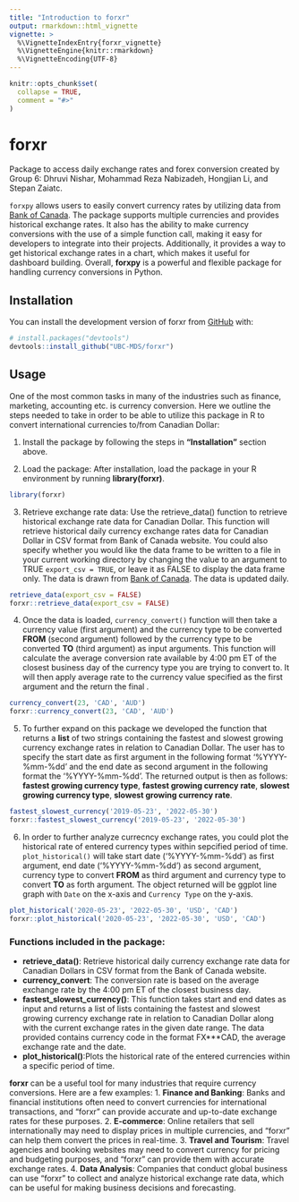 ```yaml
---
title: "Introduction to forxr"
output: rmarkdown::html_vignette
vignette: >
  %\VignetteIndexEntry{forxr_vignette}
  %\VignetteEngine{knitr::rmarkdown}
  %\VignetteEncoding{UTF-8}
---
```


```r
knitr::opts_chunk$set(
  collapse = TRUE,
  comment = "#>"
)
```

# forxr

<!-- badges: start -->
<!-- badges: end -->

Package to access daily exchange rates and forex conversion created by Group 6: Dhruvi Nishar, Mohammad Reza Nabizadeh, Hongjian Li, and Stepan Zaiatc.

`forxpy` allows users to easily convert currency rates by utilizing data from [Bank of Canada](https://www.bankofcanada.ca/rates/exchange/daily-exchange-rates/). The package supports multiple currencies and provides historical exchange rates. It also has the ability to make currency conversions with the use of a simple function call, making it easy for developers to integrate into their projects. Additionally, it provides a way to get historical exchange rates in a chart, which makes it useful for dashboard building. Overall, **forxpy** is a powerful and flexible package for handling currency conversions in Python.

## Installation

You can install the development version of forxr from [GitHub](https://github.com/) with:
      
``` r
# install.packages("devtools")
devtools::install_github("UBC-MDS/forxr")
```

## Usage

One of the most common tasks in many of the industries such as finance, marketing, accounting etc. is currency conversion. Here we outline the steps needed to take in order to be able to utilize this package in R to convert international currencies to/from Canadian Dollar:

1. Install the package by following the steps in **"Installation"** section above.

2. Load the package: After installation, load the package in your R environment by running **library(forxr)**.

```r
library(forxr)
```

3. Retrieve exchange rate data: Use the retrieve_data() function to retrieve historical exchange rate data for Canadian Dollar. This function will retrieve historical daily currency exchange rates data for Canadian Dollar in CSV format from Bank of Canada website. You could also specify whether you would like the data frame to be written to a file in your current working directory by changing the value to an argument to TRUE `export_csv = TRUE`, or leave it as FALSE to display the data frame only. The data is drawn from [Bank of Canada](https://www.bankofcanada.ca/rates/exchange/daily-exchange-rates/). The data is updated daily.

```r
retrieve_data(export_csv = FALSE)
forxr::retrieve_data(export_csv = FALSE)
```


4. Once the data is loaded, `currency_convert()` function will then take a currency value (first argument) and the currency type to be converted **FROM** (second argument) followed by the currency type to be converted **TO** (third argument) as input arguments. This function will calculate the average conversion rate available by 4:00 pm ET of the closest business day of the currency type you are trying to convert to. It will then apply average rate to the currency value specified as the first argument and the return the final .

```r
currency_convert(23, 'CAD', 'AUD')
forxr::currency_convert(23, 'CAD', 'AUD')
```

5. To further expand on this package we developed the function that returns a **list** of two strings containing the fastest and slowest growing currency exchange rates in relation to Canadian Dollar. The user has to specify the start date as first argument in the following format '%YYYY-%mm-%dd'  and the end date as second argument in the following format the '%YYYY-%mm-%dd'. The returned output is then as follows: **fastest growing currency type**, **fastest growing currency rate**, **slowest growing currency type**, **slowest growing currency rate**.

```r
fastest_slowest_currency('2019-05-23', '2022-05-30')
forxr::fastest_slowest_currency('2019-05-23', '2022-05-30')
```

6. In order to further analyze currecncy exchange rates, you could plot the historical rate of entered currency types within sepcified period of time. `plot_historical()` will take start date ('%YYYY-%mm-%dd') as first argument, end date ('%YYYY-%mm-%dd') as second argument, currency type to convert **FROM** as third argument and currency type to convert **TO** as forth argument. The object returned will be ggplot line graph with `Date` on the x-axis and `Currency Type` on the y-axis.

```r
plot_historical('2020-05-23', '2022-05-30', 'USD', 'CAD')
forxr::plot_historical('2020-05-23', '2022-05-30', 'USD', 'CAD')
```

### Functions included in the package:

- **retrieve_data()**: Retrieve historical daily currency exchange rate data for Canadian Dollars in CSV format from the Bank of Canada website.
- **currency_convert**: The conversion rate is based on the average exchange rate by the 4:00 pm ET of the closest business day.
- **fastest_slowest_currency()**: This function takes start and end dates as input and returns a  list of lists containing the fastest and slowest growing currency exchange rate in relation to Canadian Dollar along with the current exchange rates in the given date range. The data provided contains currency code in the format FX***CAD, the average exchange rate and the date.
- **plot_historical()**:Plots the historical rate of the entered currencies within a specific period of time.

**forxr** can be a useful tool for many industries that require currency conversions. Here are a few examples:
1. **Finance and Banking**: Banks and financial institutions often need to convert currencies for international transactions, and "forxr" can provide accurate and up-to-date exchange rates for these purposes.
2. **E-commerce**: Online retailers that sell internationally may need to display prices in multiple currencies, and "forxr" can help them convert the prices in real-time.
3. **Travel and Tourism**: Travel agencies and booking websites may need to convert currency for pricing and budgeting purposes, and "forxr" can provide them with accurate exchange rates.
4. **Data Analysis**: Companies that conduct global business can use "forxr" to collect and analyze historical exchange rate data, which can be useful for making business decisions and forecasting.
